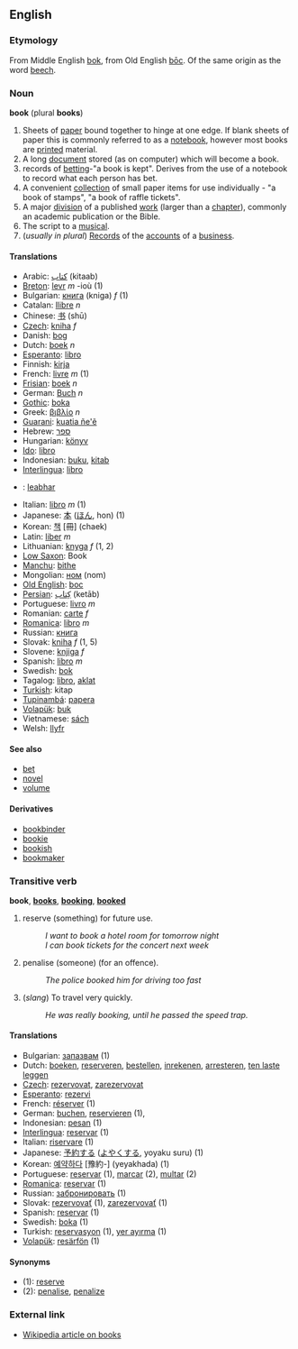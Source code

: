 ==English==
===Etymology===
From Middle English [[bok]], from Old English [[boc|bōc]]. Of the same origin as the word [[beech]].
<!--From Old Saxon via Anglo-Saxon ''bece''. In modern [[Low Saxon]], ''Book'' means both "book" and "beech".-->

===Noun===
'''book''' (plural '''books''')

# Sheets of [[paper]] bound together to hinge at one edge. If blank sheets of paper this is commonly referred to as a [[notebook]], however most books are [[printed]] material.
# A long [[document]] stored (as on computer) which will become a book.
# records of [[betting]]-"a book is kept". Derives from the use of a notebook to record what each person has bet.
# A convenient [[collection]] of small paper items for use individually - "a book of stamps", "a book of raffle tickets".
# A major [[division]] of a published [[work]] (larger than a [[chapter]]), commonly an academic publication or the Bible.
# The script to a [[musical]].
# (''usually in plural'') [[Record]]s of the [[account]]s of a [[business]].

====Translations====
*Arabic: [[كتاب]] (kitaab)
*[[Breton]]: [[levr]] ''m'' -ioù (1)
*Bulgarian: [[книга]] (kniga) ''f'' (1)
*Catalan: [[llibre]] ''n''
*Chinese: [[书]] (shū)
*[[Czech]]: [[kniha]] ''f''
*Danish: [[bog#Danish|bog]]
*Dutch: [[boek]] ''n''
*[[Esperanto]]: [[libro]]
*Finnish: [[kirja]]
*French: [[livre]]  ''m'' (1)
*[[Frisian]]: [[boek]] ''n''
*German: [[Buch]] ''n''
*[[Gothic]]: [[boka]]
*Greek: [[βιβλίο]]  ''n''
*[[Guarani]]: [[kuatia ñe'ẽ]]
*Hebrew: [[ספר]]
*Hungarian: [[könyv]]
*[[Ido]]: [[libro]]
*Indonesian: [[buku]], [[kitab]]
*[[Interlingua]]: [[libro]]
*{{ga}}: [[leabhar]]
*Italian: [[libro]] ''m'' (1)
*Japanese: [[本]] ([[ほん]], hon) (1)
*Korean: [[책]] [冊] (chaek)
*Latin: [[liber]] ''m''
*Lithuanian: [[knyga]] ''f'' (1, 2)
*[[Low Saxon]]: Book
*[[Manchu]]: [[bithe]]
*Mongolian: [[ном]] (nom)
*[[Old English]]: [[boc]]
*[[Persian]]: [[كِتاب]] (ketāb)
*Portuguese: [[livro]] ''m''
*Romanian: [[carte]] ''f''
*[[Romanica]]: [[libro]] ''m''
*Russian: [[книга]]
*Slovak: [[kniha]] ''f'' (1, 5)
*Slovene: [[knjiga]] ''f''
*Spanish: [[libro]] ''m''
*Swedish: [[bok]]
*Tagalog: [[libro]], [[aklat]]
*[[Turkish]]: kitap
*[[Tupinambá]]: [[papera]]
*[[Volapük]]: [[buk]]
*Vietnamese: [[sách]]
*Welsh: [[llyfr]]

====See also====
*[[bet]]
*[[novel]]
*[[volume]]

====Derivatives====
*[[bookbinder]]
*[[bookie]]
*[[bookish]]
*[[bookmaker]]

===Transitive verb===
'''book''', '''[[books]]''', '''[[booking]]''', '''[[booked]]'''

# reserve (something) for future use.
#:''I want to book a hotel room for tomorrow night''
#:''I can book tickets for the concert next week''
# penalise (someone) (for an offence).
#:''The police booked him for driving too fast''
#(''slang'') To travel very quickly.
#:''He was really booking, until he passed the speed trap.''

====Translations====
*Bulgarian: [[запазвам]] (1)
*Dutch: [[boeken]], [[reserveren]], [[bestellen]], [[inrekenen]], [[arresteren]], [[ten laste leggen]]
*[[Czech]]: [[rezervovat]], [[zarezervovat]]
*[[Esperanto]]: [[rezervi]]
*French: [[réserver]] (1)
*German: [[buchen]], [[reservieren]] (1), 
*Indonesian: [[pesan]] (1)
*[[Interlingua]]: [[reservar]] (1)
*Italian: [[riservare]] (1)
*Japanese: [[予約]]する ([[よやく]]する, yoyaku suru) (1)
*Korean: [[예약하다]] [豫約-] (yeyakhada) (1)
*Portuguese: [[reservar]] (1), [[marcar]] (2), [[multar]] (2)
*[[Romanica]]: [[reservar]] (1)
*Russian: [[забронировать]] (1)
*Slovak: [[rezervovať]] (1), [[zarezervovať]] (1)
*Spanish: [[reservar]] (1)
*Swedish: [[boka]] (1)
*Turkish: [[reservasyon]] (1), [[yer ayırma]] (1)
*[[Volapük]]: [[resärfön]] (1)

====Synonyms====
*(1): [[reserve]]
*(2): [[penalise]], [[penalize]]

===External link===
*[[w:book|Wikipedia article on books]]